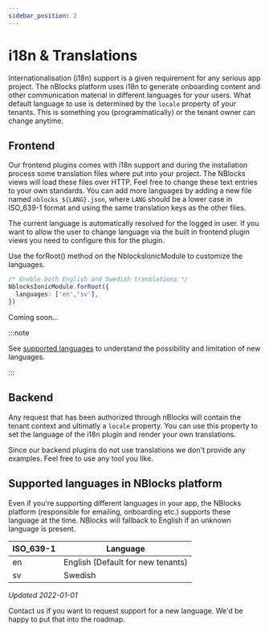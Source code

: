 ```yaml
---
sidebar_position: 2
---
```


# i18n & Translations


Internationalisation (i18n) support is a given requirement for any serious app project. 
The nBlocks platform uses i18n to generate onboarding content and other communication material in different languages for your users. 
What default language to use is determined by the `locale` property of your tenants. This is something you (programmatically) or the tenant owner can change anytime.

## Frontend
Our frontend plugins comes with i18n support and during the installation process some translation files where put into your project. 
The NBlocks views will load these files over HTTP. Feel free to change these text entries to your own standards. 
You can add more languages by adding a new file named `nblocks_${LANG}.json`, where `LANG` should be a lower case in ISO_639-1 format and using the same translation keys as the other files.

The current language is automatically resolved for the logged in user. If you want to allow the user to change language via the built in frontend plugin views you need to configure this for the plugin.
<Tabs>
<TabItem value="ionic" label="Ionic" default>

Use the forRoot() method on the NblocksIonicModule to customize the languages.
```typescript title="src/app/app.module.ts"
/* Enable both English and Swedish translations */
NblocksIonicModule.forRoot({
  languages: ['en','sv'],
})
```
</TabItem>
<TabItem value="flutter" label="Flutter">
Coming soon...
</TabItem>
</Tabs>

:::note

See [supported languages](#supported-languages-in-nblocks-platform) to understand the possibility and limitation of new languages.

:::

## Backend
Any request that has been authorized through nBlocks will contain the tenant context and ultimatly a `locale` property. 
You can use this property to set the language of the i18n plugin and render your own translations.

Since our backend plugins do not use translations we don't provide any examples. Feel free to use any tool you like.


## Supported languages in NBlocks platform
Even if you're supporting different languages in your app, the NBlocks platform (responsible for emailing, onboarding etc.) supports these language at the time.
NBlocks will fallback to English if an unknown language is present.

| ISO_639-1       | Language |
| -----------     | ----------- |
| en              | English (Default for new tenants) |
| sv              | Swedish |

*Updated 2022-01-01*

Contact us if you want to request support for a new language. We'd be happy to put that into the roadmap.
